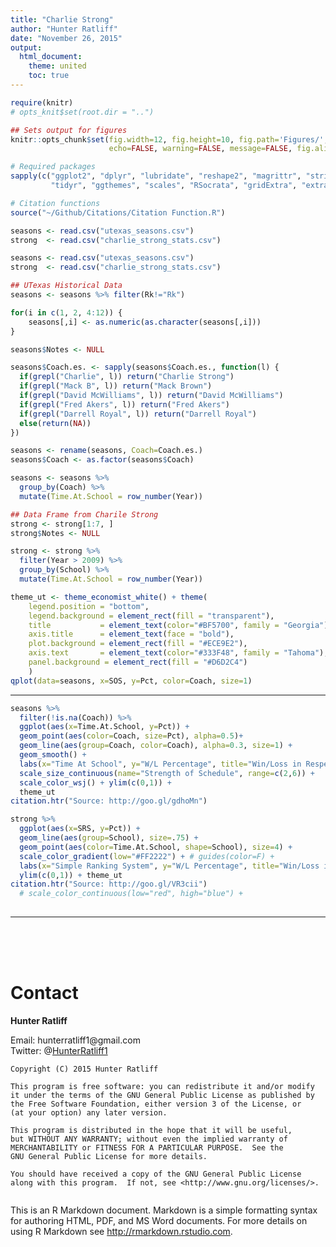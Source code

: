 ```yaml
---
title: "Charlie Strong"
author: "Hunter Ratliff"
date: "November 26, 2015"
output: 
  html_document:
    theme: united
    toc: true
---    
```


```r
require(knitr)
# opts_knit$set(root.dir = "..")

## Sets output for figures
knitr::opts_chunk$set(fig.width=12, fig.height=10, fig.path='Figures/',
                      echo=FALSE, warning=FALSE, message=FALSE, fig.align='center')

# Required packages
sapply(c("ggplot2", "dplyr", "lubridate", "reshape2", "magrittr", "stringi", "RColorBrewer",
         "tidyr", "ggthemes", "scales", "RSocrata", "gridExtra", "extrafont", "Hmisc"), require, character.only=TRUE)  

# Citation functions
source("~/Github/Citations/Citation Function.R")
```

```r
seasons <- read.csv("utexas_seasons.csv")
strong  <- read.csv("charlie_strong_stats.csv")
```

```r
seasons <- read.csv("utexas_seasons.csv")
strong  <- read.csv("charlie_strong_stats.csv")

## UTexas Historical Data
seasons <- seasons %>% filter(Rk!="Rk")

for(i in c(1, 2, 4:12)) {
    seasons[,i] <- as.numeric(as.character(seasons[,i]))
}

seasons$Notes <- NULL

seasons$Coach.es. <- sapply(seasons$Coach.es., function(l) {
  if(grepl("Charlie", l)) return("Charlie Strong")
  if(grepl("Mack B", l)) return("Mack Brown")
  if(grepl("David McWilliams", l)) return("David McWilliams")
  if(grepl("Fred Akers", l)) return("Fred Akers")
  if(grepl("Darrell Royal", l)) return("Darrell Royal")
  else(return(NA))
})

seasons <- rename(seasons, Coach=Coach.es.)
seasons$Coach <- as.factor(seasons$Coach)

seasons <- seasons %>%
  group_by(Coach) %>%
  mutate(Time.At.School = row_number(Year))

## Data Frame from Charile Strong
strong <- strong[1:7, ]
strong$Notes <- NULL

strong <- strong %>%
  filter(Year > 2009) %>%
  group_by(School) %>%
  mutate(Time.At.School = row_number(Year)) 

theme_ut <- theme_economist_white() + theme(
    legend.position = "bottom",
    legend.background = element_rect(fill = "transparent"),
    title           = element_text(color="#BF5700", family = "Georgia"),
    axis.title      = element_text(face = "bold"),
    plot.background = element_rect(fill = "#ECE9E2"),
    axis.text       = element_text(color="#333F48", family = "Tahoma"),
    panel.background = element_rect(fill = "#D6D2C4")
    )
qplot(data=seasons, x=SOS, y=Pct, color=Coach, size=1)
```

---

```r
seasons %>%
  filter(!is.na(Coach)) %>%
  ggplot(aes(x=Time.At.School, y=Pct)) +
  geom_point(aes(color=Coach, size=Pct), alpha=0.5)+
  geom_line(aes(group=Coach, color=Coach), alpha=0.3, size=1) +
  geom_smooth() +
  labs(x="Time At School", y="W/L Percentage", title="Win/Loss in Respect To Time With UT Program") +
  scale_size_continuous(name="Strength of Schedule", range=c(2,6)) + 
  scale_color_wsj() + ylim(c(0,1)) +
  theme_ut
citation.htr("Source: http://goo.gl/gdhoMn")
```

```r
strong %>%
  ggplot(aes(x=SRS, y=Pct)) + 
  geom_line(aes(group=School), size=.75) +
  geom_point(aes(color=Time.At.School, shape=School), size=4) + 
  scale_color_gradient(low="#FF2222") + # guides(color=F) +
  labs(x="Simple Ranking System", y="W/L Percentage", title="Win/Loss in Respect To S.R.S.") + 
  ylim(c(0,1)) + theme_ut
citation.htr("Source: http://goo.gl/VR3cii")
  # scale_color_continuous(low="red", high="blue") +
  
```

***

<br><br><br>

# Contact

**Hunter Ratliff**

Email: hunterratliff1@gmail.com   
Twitter: @[HunterRatliff1](https://twitter.com/HunterRatliff1)   

```
Copyright (C) 2015 Hunter Ratliff

This program is free software: you can redistribute it and/or modify
it under the terms of the GNU General Public License as published by
the Free Software Foundation, either version 3 of the License, or
(at your option) any later version.

This program is distributed in the hope that it will be useful,
but WITHOUT ANY WARRANTY; without even the implied warranty of
MERCHANTABILITY or FITNESS FOR A PARTICULAR PURPOSE.  See the
GNU General Public License for more details.

You should have received a copy of the GNU General Public License
along with this program.  If not, see <http://www.gnu.org/licenses/>.


```

This is an R Markdown document. Markdown is a simple formatting syntax for authoring HTML, PDF, and MS Word documents. For more details on using R Markdown see <http://rmarkdown.rstudio.com>.